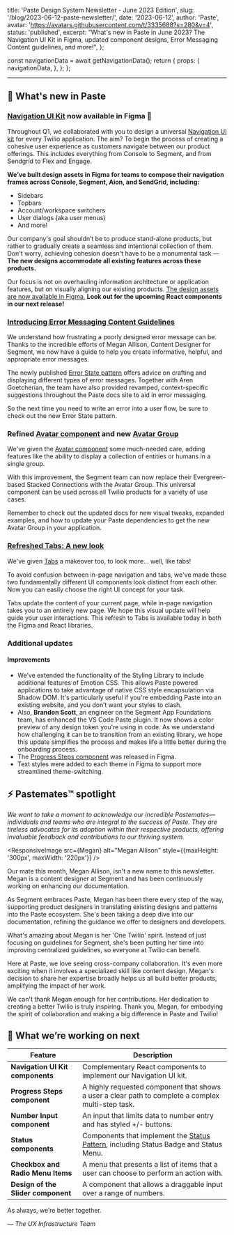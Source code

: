   title: 'Paste Design System Newsletter - June 2023 Edition',
  slug: '/blog/2023-06-12-paste-newsletter/',
  date: '2023-06-12',
  author: 'Paste',
  avatar: 'https://avatars.githubusercontent.com/t/3335688?s=280&v=4',
  status: 'published',
  excerpt:
    "What's new in Paste in June 2023? The Navigation UI Kit in Figma, updated component designs, Error Messaging Content guidelines, and more!",
};




  const navigationData = await getNavigationData();
  return {
    props: {
      navigationData,
    },
  };
};

<ArticleHeader
  title={meta.title}
  description={meta.description}
  date={meta.date}
  machineDate={meta.date}
  author={meta.author}
  avatar={meta.avatar}
/>

---

<contentwrapper>

<PageAside data={mdxHeadings} hideFeedback />

<ArticleContent>

## 📣 What's new in Paste

### [Navigation UI Kit](https://www.figma.com/file/l2qtpQVMmXzQPVB3rEAA8i/%5BNEW%5D-Paste-Components?type=design&node-id=27798-177016) now available in Figma 🎉

<ResponsiveImage src={NavUIKit} alt="Preview of the Navigation UI Kit components" />

Throughout Q1, we collaborated with you to design a universal [Navigation UI kit](https://www.figma.com/file/l2qtpQVMmXzQPVB3rEAA8i/%5BNEW%5D-Paste-Components?type=design&node-id=27798-177016&t=E7jyEiqJbaiVdQsU-0) for every Twilio application. The aim? To begin the process of creating a cohesive user experience as customers navigate between our product offerings. This includes everything from Console to Segment, and from Sendgrid to Flex and Engage.

**We’ve built design assets in Figma for teams to compose their navigation frames across Console, Segment, Aion, and SendGrid, including:**

- Sidebars
- Topbars
- Account/workspace switchers
- User dialogs (aka user menus)
- And more!

Our company's goal shouldn’t be to produce stand-alone products, but rather to gradually create a seamless and intentional collection of them. Don't worry, achieving cohesion doesn't have to be a monumental task — **The new designs accommodate all existing features across these products.**

Our focus is not on overhauling information architecture or application features, but on visually aligning our existing products. [The design assets are now available in Figma.](https://www.figma.com/file/l2qtpQVMmXzQPVB3rEAA8i/%5BNEW%5D-Paste-Components?type=design&node-id=27798-177016&t=E7jyEiqJbaiVdQsU-0) **Look out for the upcoming React components in our next release!**

### [Introducing Error Messaging Content Guidelines](/patterns/error-state)

<ResponsiveImage src={ErrorAlert} alt="Error messaging example in an Alert" />

We understand how frustrating a poorly designed error message can be. Thanks to the incredible efforts of Megan Allison, Content Designer for Segment, we now have a guide to help you create informative, helpful, and appropriate error messages.

The newly published [Error State pattern](/patterns/error-state) offers advice on crafting and displaying different types of error messages. Together with Aren Goetcherian, the team have also provided revamped, context-specific suggestions throughout the Paste docs site to aid in error messaging.

So the next time you need to write an error into a user flow, be sure to check out the new Error State pattern.

### Refined [Avatar component](/components/avatar) and new [Avatar Group](/components/avatar#avatar-group-examples)

<ResponsiveImage src={AvatarGroup} alt="Avatar Group shown in user variant and entity variant" />

We've given the [Avatar component](/components/avatar) some much-needed care, adding features like the ability to display a collection of entities or humans in a single group.

With this improvement, the Segment team can now replace their Evergreen-based Stacked Connections with the Avatar Group. This universal component can be used across all Twilio products for a variety of use cases.

Remember to check out the updated docs for new visual tweaks, expanded examples, and how to update your Paste dependencies to get the new Avatar Group in your application.

### [Refreshed Tabs: A new look](/components/tabs)

<ResponsiveImage src={Tabs} alt="New Tabs design" />

We've given [Tabs](/components/tabs) a makeover too, to look more... well, like tabs!

To avoid confusion between in-page navigation and tabs, we've made these two fundamentally different UI components look distinct from each other. Now you can easily choose the right UI concept for your task.

Tabs update the content of your current page, while in-page navigation takes you to an entirely new page. We hope this visual update will help guide your user interactions. This refresh to Tabs is available today in both the Figma and React libraries.

### Additional updates

#### Improvements

- We’ve extended the functionality of the Styling Library to include additional features of Emotion CSS. This allows Paste powered applications to take advantage of native CSS style encapsulation via Shadow DOM. It's particularly useful if you're embedding Paste into an existing website, and you don’t want your styles to clash.
- Also, **Brandon Scott**, an engineer on the Segment App Foundations team, has enhanced the VS Code Paste plugin. It now shows a color preview of any design token you're using in code. As we understand how challenging it can be to transition from an existing library, we hope this update simplifies the process and makes life a little better during the onboarding process.
- The [Progress Steps component](https://www.figma.com/file/l2qtpQVMmXzQPVB3rEAA8i/%5BNEW%5D-Paste-Components?type=design&node-id=29156-191856&t=E7jyEiqJbaiVdQsU-0) was released in Figma.
- Text styles were added to each theme in Figma to support more streamlined theme-switching.

<Box marginBottom="space120" />

## ⚡️ Pastemates™ spotlight

<em>
  We want to take a moment to acknowledge our incredible Pastemates—individuals and teams who are integral to the
  success of Paste. They are tireless advocates for its adoption within their respective products, offering invaluable
  feedback and contributions to our thriving system.
</em>

<Box marginBottom="space70" />

<ResponsiveImage src={Megan} alt="Megan Allison" style={{maxHeight: '300px', maxWidth: '220px'}} />

Our mate this month, Megan Allison, isn't a new name to this newsletter. Megan is a content designer at Segment and has been continuously working on enhancing our documentation.

As Segment embraces Paste, Megan has been there every step of the way, supporting product designers in translating existing designs and patterns into the Paste ecosystem. She's been taking a deep dive into our documentation, refining the guidance we offer to designers and developers.

What's amazing about Megan is her 'One Twilio' spirit. Instead of just focusing on guidelines for Segment, she's been putting her time into improving centralized guidelines, so everyone at Twilio can benefit.

Here at Paste, we love seeing cross-company collaboration. It's even more exciting when it involves a specialized skill like content design. Megan's decision to share her expertise broadly helps us all build better products, amplifying the impact of her work.

We can't thank Megan enough for her contributions. Her dedication to creating a better Twilio is truly inspiring. Thank you, Megan, for embodying the spirit of collaboration and making a big difference in Paste and Twilio!

## 👀 What we’re working on next

| Feature                            | Description                                                                                                                          |
| ---------------------------------- | ------------------------------------------------------------------------------------------------------------------------------------ |
| **Navigation UI Kit components**   | Complementary React components to implement our Navigation UI kit.                                                                   |
| **Progress Steps component**       | A highly requested component that shows a user a clear path to complete a complex multi-step task.                                   |
| **Number Input component**         | An input that limits data to number entry and has styled +/- buttons.                                                                |
| **Status components**              | Components that implement the [Status Pattern](https://paste.twilio.design/patterns/status), including Status Badge and Status Menu. |
| **Checkbox and Radio Menu Items**  | A menu that presents a list of items that a user can choose to perform an action with.                                               |
| **Design of the Slider component** | A component that allows a draggable input over a range of numbers.                                                                   |

<Box marginBottom="space120" />

As always, we’re better together.

<em>— The UX Infrastructure Team</em>

</ArticleContent>

</contentwrapper>
